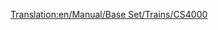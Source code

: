 [[Translation:en/Manual/Base Set/Trains/CS4000]]
{{ru/Перевод|en/Manual/Base Set/Trains/CS4000|1}}
{{en/Manual/Base Set/Trains/Trains|Image=[[File:en/Manual/Base Set/Trains/Cs4000.png]]
|Cost=£26,953 ($53.906)
|Speed=96 km/h (60 mph)
|Weight=150 t
|Power=4,000 hp (2,984 kW)
|Annual=£2,956 ($5.912)
|Designed=1962
|Lifespan=20
|Capacity=N/A
|Description=No description has been written for this train yet. If you know something about this train, feel free to edit this page and add it!
|Real-life=The CS4000 resembles to the [https://www.wikipedia.org/wiki/Krauss-Maffei ML 4000 C'C' Krauss-Maffei ML-4000]. CS stands for Chris Sawyer.
}}
